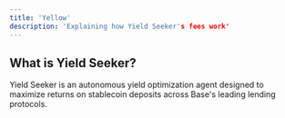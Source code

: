 ```yaml
---
title: 'Yellow'
description: 'Explaining how Yield Seeker's fees work'
---
```


## What is Yield Seeker?

Yield Seeker is an autonomous yield optimization agent designed to maximize returns on stablecoin deposits across Base's leading lending protocols.
